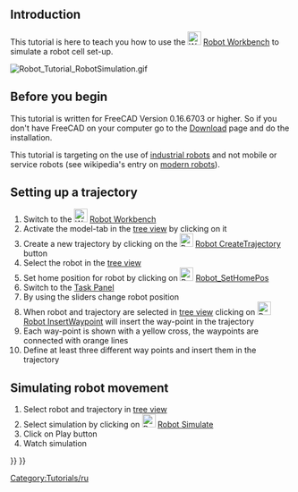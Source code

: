 <languages/>
{{TutorialInfo/ru
|Topic= Robot Workbench
|Level= Beginner
|Time=
|Author=r-frank
|FCVersion=0.16.6703
|Files=
}}

== Introduction ==
This tutorial is here to teach you how to use the [[Image:Workbench_Robot.svg|24px]] [[Robot Workbench]] to simulate a robot cell set-up.

[[Image:Robot_Tutorial_RobotSimulation.gif]]
{{Caption|Final result of this tutorial}}

== Before you begin ==
This tutorial is written for FreeCAD Version 0.16.6703 or higher. So if you don't have FreeCAD on your 
computer go to the [[Download]] page and do the installation. 

This tutorial is targeting on the use of [http://en.wikipedia.org/wiki/Industrial_robot industrial robots]
and not mobile or service robots (see wikipedia's entry on [http://en.wikipedia.org/wiki/Robot#Modern_robots modern robots]).

<div class="mw-translate-fuzzy">
[[Category:Tutorials/ru]]
</div>

==Setting up a trajectory==
#Switch to the [[Image:Workbench_Robot.svg|24px]] [[Robot Workbench]]
#Activate the model-tab in the [[tree view]] by clicking on it
#Create a new trajectory by clicking on the [[Image:Robot_CreateTrajectory.svg|24px]] [[Robot CreateTrajectory]] button
#Select the robot in the [[tree view]]
#Set home position for robot by clicking on [[Image:Robot_SetHomePos.svg|24px]] [[Robot SetHomePos|Robot_SetHomePos]]
#Switch to the [[Task Panel]]
#By using the sliders change robot position
#When robot and trajectory are selected in [[tree view]] clicking on [[Image:Robot_InsertWaypoint.svg|24px]] [[Robot InsertWaypoint|Robot InsertWaypoint]] will insert the way-point in the trajectory
#Each way-point is shown with a yellow cross, the waypoints are connected with orange lines
#Define at least three different way points and insert them in the trajectory

==Simulating robot movement==
#Select robot and trajectory in [[tree view]]
#Select simulation by clicking on [[Image:Robot_Simulate.svg|24px]] [[Robot Simulate|Robot Simulate]]
#Click on Play {{KEY| &#9654;}} button
#Watch simulation

{{Robot Tools navi{{#translation:}}}}
{{Userdocnavi{{#translation:}}}}